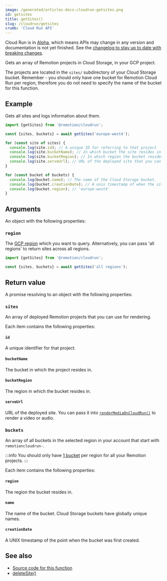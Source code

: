 ```yaml
---
image: /generated/articles-docs-cloudrun-getsites.png
id: getsites
title: getSites()
slug: /cloudrun/getsites
crumb: 'Cloud Run API'
---
```


<ExperimentalBadge>
  <p>
    Cloud Run is in <a href="/docs/cloudrun-alpha">Alpha</a>, which means APIs may change in any version and documentation is not yet finished. See the <a href="https://remotion.dev/changelog">changelog to stay up to date with breaking changes</a>.
  </p>
</ExperimentalBadge>

Gets an array of Remotion projects in Cloud Storage, in your GCP project.

The projects are located in the `sites/` subdirectory of your Cloud Storage bucket. Remember - you should only have one bucket for Remotion Cloud Run per region, therefore you do not need to specify the name of the bucket for this function.

## Example

Gets all sites and logs information about them.

```ts twoslash
import {getSites} from '@remotion/cloudrun';

const {sites, buckets} = await getSites('europe-west4');

for (const site of sites) {
  console.log(site.id); // A unique ID for referring to that project
  console.log(site.bucketName); // In which bucket the site resides in.
  console.log(site.bucketRegion); // In which region the bucket resides in.
  console.log(site.serveUrl); // URL of the deployed site that you can pass to `renderMediaOnCloudRun()`
}

for (const bucket of buckets) {
  console.log(bucket.name); // The name of the Cloud Storage bucket.
  console.log(bucket.creationDate); // A unix timestamp of when the site was created.
  console.log(bucket.region); // 'europe-west4'
}
```

## Arguments

An object with the following properties:

### `region`

The [GCP region](/docs/cloudrun/region-selection) which you want to query. Alternatively, you can pass 'all regions' to return sites across all regions.

```ts twoslash
import {getSites} from '@remotion/cloudrun';

const {sites, buckets} = await getSites('all regions');
```

## Return value

A promise resolving to an object with the following properties:

### `sites`

An array of deployed Remotion projects that you can use for rendering.

Each item contains the following properties:

#### `id`

A unique identifier for that project.

#### `bucketName`

The bucket in which the project resides in.

#### `bucketRegion`

The region in which the bucket resides in.

#### `serveUrl`

URL of the deployed site. You can pass it into [`renderMediaOnCloudRun()`](/docs/cloudrun/rendermediaoncloudrun) to render a video or audio.

### `buckets`

An array of all buckets in the selected region in your account that start with `remotioncloudrun-`.

:::info
You should only have [1 bucket](/docs/cloudrun/multiple-buckets) per region for all your Remotion projects.
:::

Each item contains the following properties:

#### `region`

The region the bucket resides in.

#### `name`

The name of the bucket. Cloud Storage buckets have globally unique names.

#### `creationDate`

A UNIX timestamp of the point when the bucket was first created.

## See also

- [Source code for this function](https://github.com/remotion-dev/remotion/blob/main/packages/cloudrun/src/api/get-sites.ts)
- [deleteSite()](/docs/cloudrun/deletesite)
